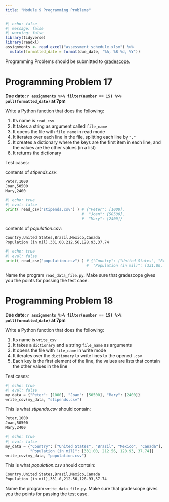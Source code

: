 ```yaml
---
title: "Module 9 Programming Problems"
---
```



```r
#| echo: false
#| message: false
#| warning: false
library(tidyverse)
library(readxl)
assignments <- read_excel("assessment_schedule.xlsx") %>% 
  mutate(formatted_date = format(due_date, "%A, %B %d, %Y"))
```


Programming Problems should be submitted to [gradescope](https://www.gradescope.com/courses/568720).

# Programming Problem 17

**Due date: `r assignments %>% filter(number == 15) %>% pull(formatted_date)` at 7pm**

Write a Python function that does the following:

1.  Its name is `read_csv`
2.  It takes a string as argument called `file_name`
3.  It opens the file with `file_name` in read mode
4.  It iterates over each line in the file, splitting each line by `","`
5.  It creates a dictionary where the keys are the first item in each line, and the values are the other values (in a list)
6.  It returns the dictionary

Test cases:

contents of *stipends.csv*:

```HTML
Peter,1000
Joan,50500
Mary,2400
```

```python
#| echo: true
#| eval: false
print( read_csv("stipends.csv") ) # {"Peter": [1000], 
                                  #  "Joan": [50500],
                                  #  "Mary": [2400]}
```

contents of *population.csv*:

```HTML
Country,United States,Brazil,Mexico,Canada
Population (in mil),331.00,212.56,128.93,37.74
```

```python
#| echo: true
#| eval: false
print( read_csv("population.csv") ) # {"Country": ["United States", "Brazil", "Mexico", "Canada"],
                                    #  "Population (in mil)": [331.00, 212.56, 128.93, 37.74]}
```

Name the program `read_data_file.py`. Make sure that gradescope gives you the points for passing the test case.

# Programming Problem 18

**Due date: `r assignments %>% filter(number == 15) %>% pull(formatted_date)` at 7pm**

Write a Python function that does the following:

1.  Its name is `write_csv`
2.  It takes a `dictionary` and a string `file_name` as arguments
3.  It opens the file with `file_name` in write mode
4.  It iterates over the `dictionary` to write lines to the opened `.csv`
5.  Each key is the first element of the line, the values are lists that contain the other values in the line

Test cases:

```python
#| echo: true
#| eval: false
my_data = {"Peter": [1000], "Joan": [50500], "Mary": [2400]}
write_csv(my_data, "stipends.csv")
```

This is what *stipends.csv* should contain:

```HTML
Peter,1000
Joan,50500
Mary,2400
```

```python
#| echo: true
#| eval: false
my_data = {"Country": ["United States", "Brazil", "Mexico", "Canada"],
           "Population (in mil)": [331.00, 212.56, 128.93, 37.74]}
write_csv(my_data, "population.csv")
```

This is what *population.csv* should contain:

```HTML
Country,United States,Brazil,Mexico,Canada
Population (in mil),331.0,212.56,128.93,37.74
```

Name the program `write_data_file.py`. Make sure that gradescope gives you the points for passing the test case.
